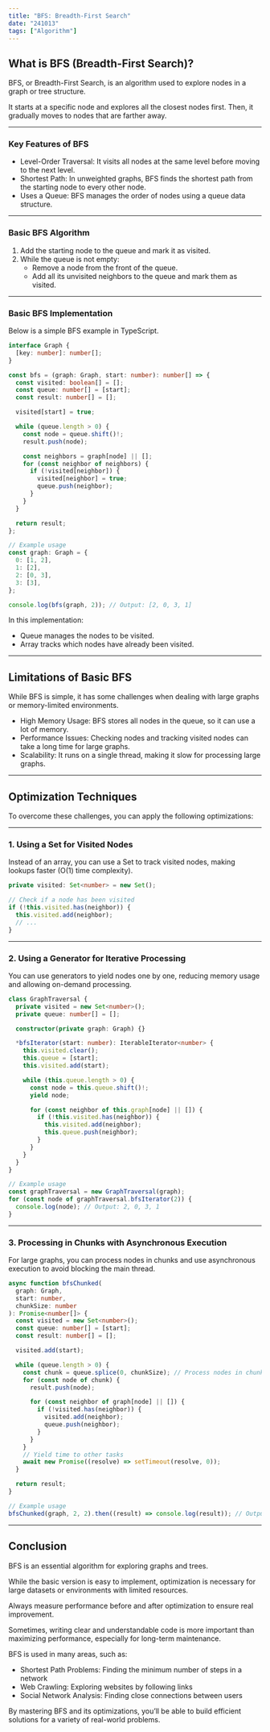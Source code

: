 ```yaml
---
title: "BFS: Breadth-First Search"
date: "241013"
tags: ["Algorithm"]
---
```


## What is BFS (Breadth-First Search)?

BFS, or Breadth-First Search, is an algorithm used to explore nodes in a graph or tree structure.

It starts at a specific node and explores all the closest nodes first. Then, it gradually moves to nodes that are farther away.

---

### Key Features of BFS

- Level-Order Traversal: It visits all nodes at the same level before moving to the next level.
- Shortest Path: In unweighted graphs, BFS finds the shortest path from the starting node to every other node.
- Uses a Queue: BFS manages the order of nodes using a queue data structure.

---

### Basic BFS Algorithm

1. Add the starting node to the queue and mark it as visited.
2. While the queue is not empty:
   - Remove a node from the front of the queue.
   - Add all its unvisited neighbors to the queue and mark them as visited.

---

### Basic BFS Implementation

Below is a simple BFS example in TypeScript.

```typescript
interface Graph {
  [key: number]: number[];
}

const bfs = (graph: Graph, start: number): number[] => {
  const visited: boolean[] = [];
  const queue: number[] = [start];
  const result: number[] = [];

  visited[start] = true;

  while (queue.length > 0) {
    const node = queue.shift()!;
    result.push(node);

    const neighbors = graph[node] || [];
    for (const neighbor of neighbors) {
      if (!visited[neighbor]) {
        visited[neighbor] = true;
        queue.push(neighbor);
      }
    }
  }

  return result;
};

// Example usage
const graph: Graph = {
  0: [1, 2],
  1: [2],
  2: [0, 3],
  3: [3],
};

console.log(bfs(graph, 2)); // Output: [2, 0, 3, 1]
```

In this implementation:

- Queue manages the nodes to be visited.
- Array tracks which nodes have already been visited.

---

## Limitations of Basic BFS

While BFS is simple, it has some challenges when dealing with large graphs or memory-limited environments.

- High Memory Usage: BFS stores all nodes in the queue, so it can use a lot of memory.
- Performance Issues: Checking nodes and tracking visited nodes can take a long time for large graphs.
- Scalability: It runs on a single thread, making it slow for processing large graphs.

---

## Optimization Techniques

To overcome these challenges, you can apply the following optimizations:

---

### 1. Using a Set for Visited Nodes

Instead of an array, you can use a Set to track visited nodes, making lookups faster (O(1) time complexity).

```typescript
private visited: Set<number> = new Set();

// Check if a node has been visited
if (!this.visited.has(neighbor)) {
  this.visited.add(neighbor);
  // ...
}
```

---

### 2. Using a Generator for Iterative Processing

You can use generators to yield nodes one by one, reducing memory usage and allowing on-demand processing.

```typescript
class GraphTraversal {
  private visited = new Set<number>();
  private queue: number[] = [];

  constructor(private graph: Graph) {}

  *bfsIterator(start: number): IterableIterator<number> {
    this.visited.clear();
    this.queue = [start];
    this.visited.add(start);

    while (this.queue.length > 0) {
      const node = this.queue.shift()!;
      yield node;

      for (const neighbor of this.graph[node] || []) {
        if (!this.visited.has(neighbor)) {
          this.visited.add(neighbor);
          this.queue.push(neighbor);
        }
      }
    }
  }
}

// Example usage
const graphTraversal = new GraphTraversal(graph);
for (const node of graphTraversal.bfsIterator(2)) {
  console.log(node); // Output: 2, 0, 3, 1
}
```

---

### 3. Processing in Chunks with Asynchronous Execution

For large graphs, you can process nodes in chunks and use asynchronous execution to avoid blocking the main thread.

```typescript
async function bfsChunked(
  graph: Graph,
  start: number,
  chunkSize: number
): Promise<number[]> {
  const visited = new Set<number>();
  const queue: number[] = [start];
  const result: number[] = [];

  visited.add(start);

  while (queue.length > 0) {
    const chunk = queue.splice(0, chunkSize); // Process nodes in chunks
    for (const node of chunk) {
      result.push(node);

      for (const neighbor of graph[node] || []) {
        if (!visited.has(neighbor)) {
          visited.add(neighbor);
          queue.push(neighbor);
        }
      }
    }
    // Yield time to other tasks
    await new Promise((resolve) => setTimeout(resolve, 0));
  }

  return result;
}

// Example usage
bfsChunked(graph, 2, 2).then((result) => console.log(result)); // Output: [2, 0, 3, 1]
```

---

## Conclusion

BFS is an essential algorithm for exploring graphs and trees.

While the basic version is easy to implement, optimization is necessary for large datasets or environments with limited resources.

Always measure performance before and after optimization to ensure real improvement.

Sometimes, writing clear and understandable code is more important than maximizing performance, especially for long-term maintenance.

BFS is used in many areas, such as:

- Shortest Path Problems: Finding the minimum number of steps in a network
- Web Crawling: Exploring websites by following links
- Social Network Analysis: Finding close connections between users

By mastering BFS and its optimizations, you’ll be able to build efficient solutions for a variety of real-world problems.
